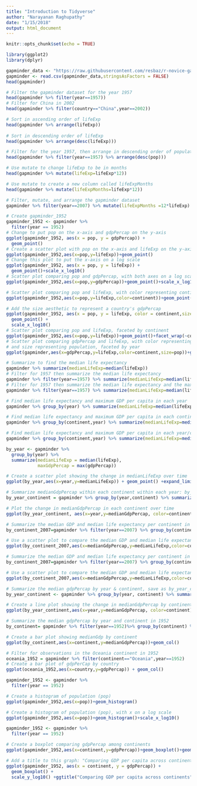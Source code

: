 ```yaml
---
title: "Introduction to Tidyverse"
author: "Narayanan Raghupathy"
date: "1/15/2018"
output: html_document
---
```


```r
knitr::opts_chunk$set(echo = TRUE)
```
```r
library(ggplot2)
library(dplyr)
```

```r
gapminder_data <- "https://raw.githubusercontent.com/resbaz/r-novice-gapminder-files/master/data/gapminder-FiveYearData.csv"
gapminder <- read.csv(gapminder_data,stringsAsFactors = FALSE)
head(gapminder)
```

```r
# Filter the gapminder dataset for the year 1957
head(gapminder %>% filter(year==1957))
# Filter for China in 2002
head(gapminder %>% filter(country=="China",year==2002))
```

```r
# Sort in ascending order of lifeExp
head(gapminder %>% arrange(lifeExp))
  
# Sort in descending order of lifeExp
head(gapminder %>% arrange(desc(lifeExp)))
```
```r
# Filter for the year 1957, then arrange in descending order of population
head(gapminder %>% filter(year==1957) %>% arrange(desc(pop)))

```
```r
# Use mutate to change lifeExp to be in months
head(gapminder %>% mutate(lifeExp=lifeExp*12))

# Use mutate to create a new column called lifeExpMonths
head(gapminder %>% mutate(lifeExpMonths=lifeExp*12))

```
```r
# Filter, mutate, and arrange the gapminder dataset
gapminder %>% filter(year==2007) %>% mutate(lifeExpMonths =12*lifeExp) %>% arrange(desc(lifeExpMonths))
```
```r
# Create gapminder_1952
gapminder_1952 <- gapminder %>%
  filter(year == 1952)
# Change to put pop on the x-axis and gdpPercap on the y-axis
ggplot(gapminder_1952, aes(x = pop, y = gdpPercap)) +
  geom_point()
# Create a scatter plot with pop on the x-axis and lifeExp on the y-axis
ggplot(gapminder_1952,aes(x=pop,y=lifeExp))+geom_point()
# Change this plot to put the x-axis on a log scale
ggplot(gapminder_1952, aes(x = pop, y = lifeExp)) +
  geom_point()+scale_x_log10()
# Scatter plot comparing pop and gdpPercap, with both axes on a log scale
ggplot(gapminder_1952,aes(x=pop,y=gdpPercap))+geom_point()+scale_x_log10()+scale_y_log10()

# Scatter plot comparing pop and lifeExp, with color representing continent
ggplot(gapminder_1952,aes(x=pop,y=lifeExp,color=continent))+geom_point() +scale_x_log10()

# Add the size aesthetic to represent a country's gdpPercap
ggplot(gapminder_1952, aes(x = pop, y = lifeExp, color = continent,size=gdpPercap)) +
  geom_point() +
  scale_x_log10()
# Scatter plot comparing pop and lifeExp, faceted by continent
ggplot(gapminder_1952,aes(x=pop,y=lifeExp))+geom_point()+facet_wrap(~continent)+scale_x_log10()
# Scatter plot comparing gdpPercap and lifeExp, with color representing continent
# and size representing population, faceted by year
ggplot(gapminder,aes(x=gdpPercap,y=lifeExp,color=continent,size=pop))+geom_point()+facet_wrap(~year)+scale_x_log10()
```
```r
# Summarize to find the median life expectancy
gapminder %>% summarize(medianLifeExp=median(lifeExp))
# Filter for 1957 then summarize the median life expectancy
gapminder %>% filter(year==1957) %>% summarize(medianLifeExp=median(lifeExp))
# Filter for 1957 then summarize the median life expectancy and the maximum GDP per capita
gapminder %>% filter(year==1957) %>% summarize(medianLifeExp=median(lifeExp),maxGdpPercap=max(gdpPercap))
```

```r
# Find median life expectancy and maximum GDP per capita in each year
gapminder %>% group_by(year) %>% summarize(medianLifeExp=median(lifeExp),maxGdpPercap=max(gdpPercap))

# Find median life expectancy and maximum GDP per capita in each continent in 1957
gapminder %>% group_by(continent,year) %>% summarize(medianLifeExp=median(lifeExp),maxGdpPercap=max(gdpPercap))

# Find median life expectancy and maximum GDP per capita in each year/continent combination
gapminder %>% group_by(continent,year) %>% summarize(medianLifeExp=median(lifeExp),maxGdpPercap=max(gdpPercap))

by_year <- gapminder %>%
  group_by(year) %>%
  summarize(medianLifeExp = median(lifeExp),
            maxGdpPercap = max(gdpPercap))

# Create a scatter plot showing the change in medianLifeExp over time
ggplot(by_year,aes(x=year,y=medianLifeExp)) + geom_point() +expand_limits(y=0)

# Summarize medianGdpPercap within each continent within each year: by_year_continent
by_year_continent = gapminder %>% group_by(year,continent) %>% summarize(medianGdpPercap=median(gdpPercap))

# Plot the change in medianGdpPercap in each continent over time
ggplot(by_year_continent, aes(x=year,y=medianGdpPercap, color=continent))+geom_point()+expand_limits(y=0)

# Summarize the median GDP and median life expectancy per continent in 2007
by_continent_2007=gapminder %>% filter(year==2007) %>% group_by(continent) %>% summarize(medianLifeExp=median(lifeExp),medianGdpPercap=median(gdpPercap))

# Use a scatter plot to compare the median GDP and median life expectancy
ggplot(by_continent_2007,aes(x=medianGdpPercap,y=medianLifeExp,color=continent))+geom_point()
```

```r
# Summarize the median GDP and median life expectancy per continent in 2007
by_continent_2007=gapminder %>% filter(year==2007) %>% group_by(continent) %>% summarize(medianLifeExp=median(lifeExp),medianGdpPercap=median(gdpPercap))

# Use a scatter plot to compare the median GDP and median life expectancy
ggplot(by_continent_2007,aes(x=medianGdpPercap,y=medianLifeExp,color=continent))+geom_point()

# Summarize the median gdpPercap by year & continent, save as by_year_continent
by_year_continent <- gapminder %>% group_by(year, continent) %>% summarize(medianGdpPercap=median(gdpPercap))

# Create a line plot showing the change in medianGdpPercap by continent over time
ggplot(by_year_continent,aes(x=year,y=medianGdpPercap, color=continent))+geom_line()+expand_limits(y=0)
```
```r
# Summarize the median gdpPercap by year and continent in 1952
by_continent= gapminder %>% filter(year==1952)%>% group_by(continent) %>% summarize(medianGdpPercap=median(gdpPercap))

# Create a bar plot showing medianGdp by continent
ggplot(by_continent,aes(x=continent,y=medianGdpPercap))+geom_col() 

# Filter for observations in the Oceania continent in 1952
oceania_1952 = gapminder %>% filter(continent=="Oceania",year==1952)
# Create a bar plot of gdpPerCap by country
ggplot(oceania_1952,aes(x=country,y=gdpPercap)) + geom_col()
```
```r
gapminder_1952 <- gapminder %>%
  filter(year == 1952)

# Create a histogram of population (pop)
ggplot(gapminder_1952,aes(x=pop))+geom_histogram()

# Create a histogram of population (pop), with x on a log scale
ggplot(gapminder_1952,aes(x=pop))+geom_histogram()+scale_x_log10()
```
```r
gapminder_1952 <- gapminder %>%
  filter(year == 1952)

# Create a boxplot comparing gdpPercap among continents
ggplot(gapminder_1952,aes(x=continent,y=gdpPercap))+geom_boxplot()+geom_point()+scale_y_log10()

# Add a title to this graph: "Comparing GDP per capita across continents"
ggplot(gapminder_1952, aes(x = continent, y = gdpPercap)) +
  geom_boxplot() +
  scale_y_log10() +ggtitle("Comparing GDP per capita across continents")
```













